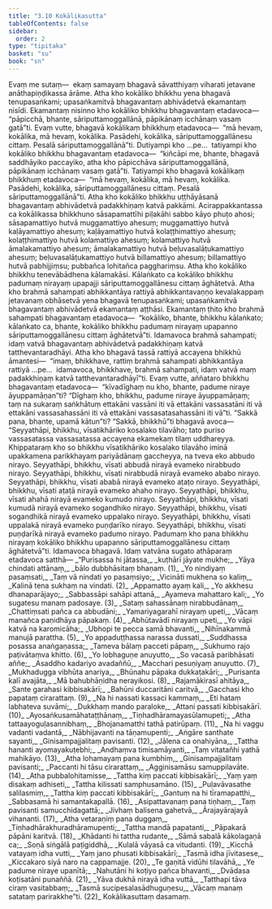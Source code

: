 ```yaml
---
title: "3.10 Kokālikasutta"
tableOfContents: false
sidebar:
  order: 2
type: "tipitaka"
basket: "su"
book: "sn"
---
```



<DynamicBreadcrumb />

<Paragraph number="786" book="sn">
Evaṃ me sutaṃ—  ekaṃ samayaṃ bhagavā sāvatthiyaṃ viharati jetavane anāthapiṇḍikassa ārāme. Atha kho kokāliko bhikkhu yena bhagavā tenupasaṅkami; upasaṅkamitvā bhagavantaṃ abhivādetvā ekamantaṃ nisīdi. Ekamantaṃ nisinno kho kokāliko bhikkhu bhagavantaṃ etadavoca—  “pāpicchā, bhante, sāriputtamoggallānā, pāpikānaṃ icchānaṃ vasaṃ gatā”ti.
</Paragraph>

<Paragraph number="787" book="sn">
Evaṃ vutte, bhagavā kokālikaṃ bhikkhuṃ etadavoca—  “mā hevaṃ, kokālika, mā hevaṃ, kokālika. Pasādehi, kokālika, sāriputtamoggallānesu cittaṃ. Pesalā sāriputtamoggallānā”ti.
</Paragraph>

<Paragraph number="788" book="sn">
Dutiyampi kho …pe…  tatiyampi kho kokāliko bhikkhu bhagavantaṃ etadavoca—  “kiñcāpi me, bhante, bhagavā saddhāyiko paccayiko, atha kho pāpicchāva sāriputtamoggallānā, pāpikānaṃ icchānaṃ vasaṃ gatā”ti. Tatiyampi kho bhagavā kokālikaṃ bhikkhuṃ etadavoca—  “mā hevaṃ, kokālika, mā hevaṃ, kokālika. Pasādehi, kokālika, sāriputtamoggallānesu cittaṃ. Pesalā sāriputtamoggallānā”ti.
</Paragraph>

<Paragraph number="789" book="sn">
Atha kho kokāliko bhikkhu uṭṭhāyāsanā bhagavantaṃ abhivādetvā padakkhiṇaṃ katvā pakkāmi. Acirappakkantassa ca kokālikassa bhikkhuno sāsapamattīhi piḷakāhi sabbo kāyo phuṭo ahosi; sāsapamattiyo hutvā muggamattiyo ahesuṃ; muggamattiyo hutvā kaḷāyamattiyo ahesuṃ; kaḷāyamattiyo hutvā kolaṭṭhimattiyo ahesuṃ; kolaṭṭhimattiyo hutvā kolamattiyo ahesuṃ; kolamattiyo hutvā āmalakamattiyo ahesuṃ; āmalakamattiyo hutvā beḷuvasalāṭukamattiyo ahesuṃ; beḷuvasalāṭukamattiyo hutvā billamattiyo ahesuṃ; billamattiyo hutvā pabhijjiṃsu; pubbañca lohitañca pagghariṃsu. Atha kho kokāliko bhikkhu tenevābādhena kālamakāsi. Kālaṅkato ca kokāliko bhikkhu padumaṃ nirayaṃ upapajji sāriputtamoggallānesu cittaṃ āghātetvā.
</Paragraph>

<Paragraph number="790" book="sn">
Atha kho brahmā sahampati abhikkantāya rattiyā abhikkantavaṇṇo kevalakappaṃ jetavanaṃ obhāsetvā yena bhagavā tenupasaṅkami; upasaṅkamitvā bhagavantaṃ abhivādetvā ekamantaṃ aṭṭhāsi. Ekamantaṃ ṭhito kho brahmā sahampati bhagavantaṃ etadavoca—  “kokāliko, bhante, bhikkhu kālaṅkato; kālaṅkato ca, bhante, kokāliko bhikkhu padumaṃ nirayaṃ upapanno sāriputtamoggallānesu cittaṃ āghātetvā”ti. Idamavoca brahmā sahampati; idaṃ vatvā bhagavantaṃ abhivādetvā padakkhiṇaṃ katvā tatthevantaradhāyi.
</Paragraph>

<Paragraph number="791" book="sn">
Atha kho bhagavā tassā rattiyā accayena bhikkhū āmantesi—  “imaṃ, bhikkhave, rattiṃ brahmā sahampati abhikkantāya rattiyā …pe…  idamavoca, bhikkhave, brahmā sahampati, idaṃ vatvā maṃ padakkhiṇaṃ katvā tatthevantaradhāyī”ti.
</Paragraph>

<Paragraph number="792" book="sn">
Evaṃ vutte, aññataro bhikkhu bhagavantaṃ etadavoca—  “kīvadīghaṃ nu kho, bhante, padume niraye āyuppamāṇan”ti? “Dīghaṃ kho, bhikkhu, padume niraye āyuppamāṇaṃ; taṃ na sukaraṃ saṅkhātuṃ ettakāni vassāni iti vā ettakāni vassasatāni iti vā ettakāni vassasahassāni iti vā ettakāni vassasatasahassāni iti vā”ti. “Sakkā pana, bhante, upamā kātun”ti? “Sakkā, bhikkhū”ti bhagavā avoca—
</Paragraph>

<Paragraph number="793" book="sn">
“Seyyathāpi, bhikkhu, vīsatikhāriko kosalako tilavāho; tato puriso vassasatassa vassasatassa accayena ekamekaṃ tilaṃ uddhareyya. Khippataraṃ kho so bhikkhu vīsatikhāriko kosalako tilavāho iminā upakkamena parikkhayaṃ pariyādānaṃ gaccheyya, na tveva eko abbudo nirayo. Seyyathāpi, bhikkhu, vīsati abbudā nirayā evameko nirabbudo nirayo. Seyyathāpi, bhikkhu, vīsati nirabbudā nirayā evameko ababo nirayo. Seyyathāpi, bhikkhu, vīsati ababā nirayā evameko aṭaṭo nirayo. Seyyathāpi, bhikkhu, vīsati aṭaṭā nirayā evameko ahaho nirayo. Seyyathāpi, bhikkhu, vīsati ahahā nirayā evameko kumudo nirayo. Seyyathāpi, bhikkhu, vīsati kumudā nirayā evameko sogandhiko nirayo. Seyyathāpi, bhikkhu, vīsati sogandhikā nirayā evameko uppalako nirayo. Seyyathāpi, bhikkhu, vīsati uppalakā nirayā evameko puṇḍarīko nirayo. Seyyathāpi, bhikkhu, vīsati puṇḍarīkā nirayā evameko padumo nirayo. Padumaṃ kho pana bhikkhu nirayaṃ kokāliko bhikkhu upapanno sāriputtamoggallānesu cittaṃ āghātetvā”ti. Idamavoca bhagavā. Idaṃ vatvāna sugato athāparaṃ etadavoca satthā—
</Paragraph>

<Division number="663" book="sn">

<Paragraph number="794" type="verses" book="sn">
_“Purisassa hi jātassa,_  
_kuṭhārī jāyate mukhe;_  
_Yāya chindati attānaṃ,_  
_bālo dubbhāsitaṃ bhaṇaṃ. (1)_  

</Paragraph>

</Division>
<Division number="664" book="sn">

<Paragraph number="795" type="verses" book="sn">
_Yo nindiyaṃ pasaṃsati,_  
_Taṃ vā nindati yo pasaṃsiyo;_  
_Vicināti mukhena so kaliṃ,_  
_Kalinā tena sukhaṃ na vindati. (2)_  

</Paragraph>

</Division>
<Division number="665" book="sn">

<Paragraph number="796" type="verses" book="sn">
_Appamatto ayaṃ kali,_  
_Yo akkhesu dhanaparājayo;_  
_Sabbassāpi sahāpi attanā,_  
_Ayameva mahattaro kali;_  
_Yo sugatesu manaṃ padosaye. (3)_  

</Paragraph>

</Division>
<Division number="666" book="sn">

<Paragraph number="797" type="verses" book="sn">
_Sataṃ sahassānaṃ nirabbudānaṃ,_  
_Chattiṃsati pañca ca abbudāni;_  
_Yamariyagarahī nirayaṃ upeti,_  
_Vācaṃ manañca paṇidhāya pāpakaṃ. (4)_  

</Paragraph>

</Division>
<Division number="667" book="sn">

<Paragraph number="798" type="verses" book="sn">
_Abhūtavādī nirayaṃ upeti,_  
_Yo vāpi katvā na karomicāha;_  
_Ubhopi te pecca samā bhavanti,_  
_Nihīnakammā manujā parattha. (5)_  

</Paragraph>

</Division>
<Division number="668" book="sn">

<Paragraph number="799" type="verses" book="sn">
_Yo appaduṭṭhassa narassa dussati,_  
_Suddhassa posassa anaṅgaṇassa;_  
_Tameva bālaṃ pacceti pāpaṃ,_  
_Sukhumo rajo paṭivātaṃva khitto. (6)_  

</Paragraph>

</Division>
<Division number="669" book="sn">

<Paragraph number="800" type="verses" book="sn">
_Yo lobhaguṇe anuyutto,_  
_So vacasā paribhāsati aññe;_  
_Asaddho kadariyo avadaññū,_  
_Macchari pesuṇiyaṃ anuyutto. (7)_  

</Paragraph>

</Division>
<Division number="670" book="sn">

<Paragraph number="801" type="verses" book="sn">
_Mukhadugga vibhūta anariya,_  
_Bhūnahu pāpaka dukkaṭakāri;_  
_Purisanta kalī avajāta,_  
_Mā bahubhāṇidha nerayikosi. (8)_  

</Paragraph>

</Division>
<Division number="671" book="sn">

<Paragraph number="802" type="verses" book="sn">
_Rajamākirasī ahitāya,_  
_Sante garahasi kibbisakārī;_  
_Bahūni duccaritāni caritvā,_  
_Gacchasi kho papataṃ cirarattaṃ. (9)_  

</Paragraph>

</Division>
<Division number="672" book="sn">

<Paragraph number="803" type="verses" book="sn">
_Na hi nassati kassaci kammaṃ,_  
_Eti hataṃ labhateva suvāmi;_  
_Dukkhaṃ mando paraloke,_  
_Attani passati kibbisakārī. (10)_  

</Paragraph>

</Division>
<Division number="673" book="sn">

<Paragraph number="804" type="verses" book="sn">
_Ayosaṅkusamāhataṭṭhānaṃ,_  
_Tiṇhadhāramayasūlamupeti;_  
_Atha tattaayoguḷasannibhaṃ,_  
_Bhojanamatthi tathā patirūpaṃ. (11)_  

</Paragraph>

</Division>
<Division number="674" book="sn">

<Paragraph number="805" type="verses" book="sn">
_Na hi vaggu vadanti vadantā,_  
_Nābhijavanti na tāṇamupenti;_  
_Aṅgāre santhate sayanti,_  
_Ginisampajjalitaṃ pavisanti. (12)_  

</Paragraph>

</Division>
<Division number="675" book="sn">

<Paragraph number="806" type="verses" book="sn">
_Jālena ca onahiyāna,_  
_Tattha hananti ayomayakuṭebhi;_  
_Andhaṃva timisamāyanti,_  
_Taṃ vitatañhi yathā mahikāyo. (13)_  

</Paragraph>

</Division>
<Division number="676" book="sn">

<Paragraph number="807" type="verses" book="sn">
_Atha lohamayaṃ pana kumbhiṃ,_  
_Ginisampajjalitaṃ pavisanti;_  
_Paccanti hi tāsu cirarattaṃ,_  
_Agginisamāsu samuppilavāte. (14)_  

</Paragraph>

</Division>
<Division number="677" book="sn">

<Paragraph number="808" type="verses" book="sn">
_Atha pubbalohitamisse,_  
_Tattha kiṃ paccati kibbisakārī;_  
_Yaṃ yaṃ disakaṃ adhiseti,_  
_Tattha kilissati samphusamāno. (15)_  

</Paragraph>

</Division>
<Division number="678" book="sn">

<Paragraph number="809" type="verses" book="sn">
_Puḷavāvasathe salilasmiṃ,_  
_Tattha kiṃ paccati kibbisakārī;_  
_Gantuṃ na hi tīramapatthi,_  
_Sabbasamā hi samantakapallā. (16)_  

</Paragraph>

</Division>
<Division number="679" book="sn">

<Paragraph number="810" type="verses" book="sn">
_Asipattavanaṃ pana tiṇhaṃ,_  
_Taṃ pavisanti samucchidagattā;_  
_Jivhaṃ balisena gahetvā,_  
_Ārajayārajayā vihananti. (17)_  

</Paragraph>

</Division>
<Division number="680" book="sn">

<Paragraph number="811" type="verses" book="sn">
_Atha vetaraṇiṃ pana duggaṃ,_  
_Tiṇhadhārakhuradhāramupenti;_  
_Tattha mandā papatanti,_  
_Pāpakarā pāpāni karitvā. (18)_  

</Paragraph>

</Division>
<Division number="681" book="sn">

<Paragraph number="812" type="verses" book="sn">
_Khādanti hi tattha rudante,_  
_Sāmā sabalā kākolagaṇā ca;_  
_Soṇā siṅgālā paṭigiddhā,_  
_Kulalā vāyasā ca vitudanti. (19)_  

</Paragraph>

</Division>
<Division number="682" book="sn">

<Paragraph number="813" type="verses" book="sn">
_Kicchā vatayaṃ idha vutti,_  
_Yaṃ jano phusati kibbisakārī;_  
_Tasmā idha jīvitasese,_  
_Kiccakaro siyā naro na cappamajje. (20)_  

</Paragraph>

</Division>
<Division number="683" book="sn">

<Paragraph number="814" type="verses" book="sn">
_Te gaṇitā vidūhi tilavāhā,_  
_Ye padume niraye upanītā;_  
_Nahutāni hi koṭiyo pañca bhavanti,_  
_Dvādasa koṭisatāni punaññā. (21)_  

</Paragraph>

</Division>
<Division number="684" book="sn">

<Paragraph number="815" type="verses" book="sn">
_Yāva dukhā nirayā idha vuttā,_  
_Tatthapi tāva ciraṃ vasitabbaṃ;_  
_Tasmā sucipesalasādhuguṇesu,_  
_Vācaṃ manaṃ satataṃ parirakkhe”ti. (22)_  


</Paragraph>
</Division>

<Paragraph number="816" type="center" book="sn">
Kokālikasuttaṃ dasamaṃ.
</Paragraph>